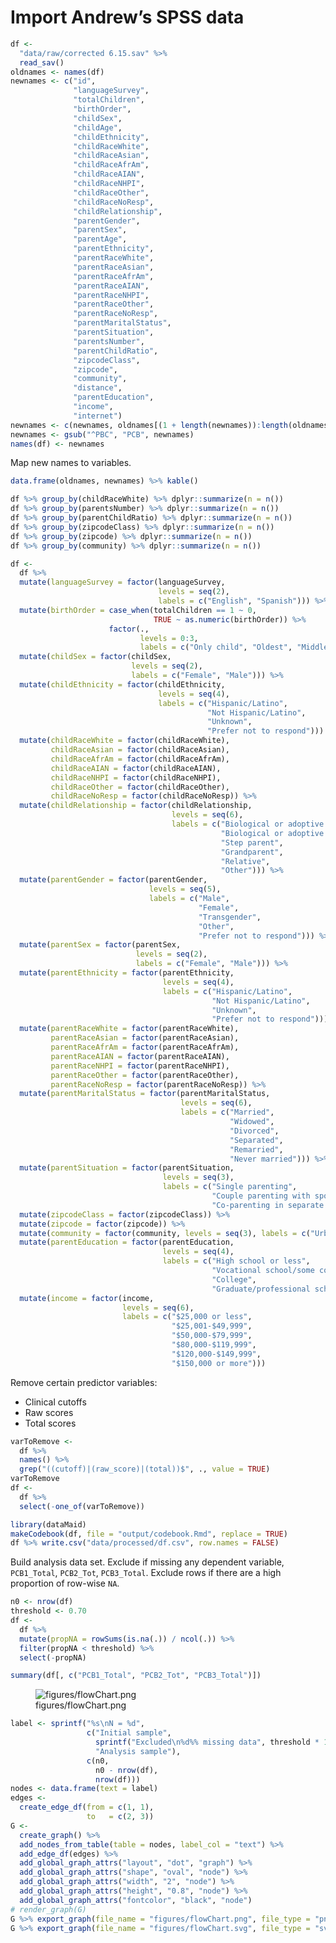# Import Andrew's SPSS data

```r
df <-
  "data/raw/corrected 6.15.sav" %>% 
  read_sav() 
oldnames <- names(df)
newnames <- c("id",
              "languageSurvey",
              "totalChildren",
              "birthOrder",
              "childSex",
              "childAge",
              "childEthnicity",
              "childRaceWhite",
              "childRaceAsian",
              "childRaceAfrAm",
              "childRaceAIAN",
              "childRaceNHPI",
              "childRaceOther",
              "childRaceNoResp",
              "childRelationship",
              "parentGender",
              "parentSex",
              "parentAge",
              "parentEthnicity",
              "parentRaceWhite",
              "parentRaceAsian",
              "parentRaceAfrAm",
              "parentRaceAIAN",
              "parentRaceNHPI",
              "parentRaceOther",
              "parentRaceNoResp",
              "parentMaritalStatus",
              "parentSituation",
              "parentsNumber",
              "parentChildRatio",
              "zipcodeClass",
              "zipcode",
              "community",
              "distance",
              "parentEducation",
              "income",
              "internet")
newnames <- c(newnames, oldnames[(1 + length(newnames)):length(oldnames)])
newnames <- gsub("^PBC", "PCB", newnames)
names(df) <- newnames
```

Map new names to variables.

```r
data.frame(oldnames, newnames) %>% kable()
```

```r
df %>% group_by(childRaceWhite) %>% dplyr::summarize(n = n())
df %>% group_by(parentsNumber) %>% dplyr::summarize(n = n())
df %>% group_by(parentChildRatio) %>% dplyr::summarize(n = n())
df %>% group_by(zipcodeClass) %>% dplyr::summarize(n = n())
df %>% group_by(zipcode) %>% dplyr::summarize(n = n())
df %>% group_by(community) %>% dplyr::summarize(n = n())
```

```r
df <- 
  df %>%
  mutate(languageSurvey = factor(languageSurvey,
                                 levels = seq(2), 
                                 labels = c("English", "Spanish"))) %>% 
  mutate(birthOrder = case_when(totalChildren == 1 ~ 0,
                                TRUE ~ as.numeric(birthOrder)) %>% 
                      factor(., 
                             levels = 0:3, 
                             labels = c("Only child", "Oldest", "Middle", "Youngest"))) %>% 
  mutate(childSex = factor(childSex, 
                           levels = seq(2), 
                           labels = c("Female", "Male"))) %>% 
  mutate(childEthnicity = factor(childEthnicity, 
                                 levels = seq(4), 
                                 labels = c("Hispanic/Latino", 
                                            "Not Hispanic/Latino", 
                                            "Unknown", 
                                            "Prefer not to respond"))) %>% 
  mutate(childRaceWhite = factor(childRaceWhite),
         childRaceAsian = factor(childRaceAsian),
         childRaceAfrAm = factor(childRaceAfrAm),
         childRaceAIAN = factor(childRaceAIAN),
         childRaceNHPI = factor(childRaceNHPI),
         childRaceOther = factor(childRaceOther),
         childRaceNoResp = factor(childRaceNoResp)) %>% 
  mutate(childRelationship = factor(childRelationship,
                                    levels = seq(6),
                                    labels = c("Biological or adoptive mother",
                                               "Biological or adoptive father",
                                               "Step parent",
                                               "Grandparent",
                                               "Relative",
                                               "Other"))) %>% 
  mutate(parentGender = factor(parentGender,
                               levels = seq(5),
                               labels = c("Male",
                                          "Female",
                                          "Transgender",
                                          "Other",
                                          "Prefer not to respond"))) %>% 
  mutate(parentSex = factor(parentSex, 
                            levels = seq(2), 
                            labels = c("Female", "Male"))) %>% 
  mutate(parentEthnicity = factor(parentEthnicity, 
                                  levels = seq(4), 
                                  labels = c("Hispanic/Latino", 
                                             "Not Hispanic/Latino", 
                                             "Unknown", 
                                             "Prefer not to respond"))) %>% 
  mutate(parentRaceWhite = factor(parentRaceWhite),
         parentRaceAsian = factor(parentRaceAsian),
         parentRaceAfrAm = factor(parentRaceAfrAm),
         parentRaceAIAN = factor(parentRaceAIAN),
         parentRaceNHPI = factor(parentRaceNHPI),
         parentRaceOther = factor(parentRaceOther),
         parentRaceNoResp = factor(parentRaceNoResp)) %>% 
  mutate(parentMaritalStatus = factor(parentMaritalStatus,
                                      levels = seq(6),
                                      labels = c("Married",
                                                 "Widowed",
                                                 "Divorced",
                                                 "Separated",
                                                 "Remarried",
                                                 "Never married"))) %>% 
  mutate(parentSituation = factor(parentSituation,
                                  levels = seq(3),
                                  labels = c("Single parenting",
                                             "Couple parenting with spouse or partner in the same household",
                                             "Co-parenting in separate households"))) %>% 
  mutate(zipcodeClass = factor(zipcodeClass)) %>% 
  mutate(zipcode = factor(zipcode)) %>% 
  mutate(community = factor(community, levels = seq(3), labels = c("Urban", "Suburban", "Rural"))) %>% 
  mutate(parentEducation = factor(parentEducation,
                                  levels = seq(4),
                                  labels = c("High school or less",
                                             "Vocational school/some college",
                                             "College",
                                             "Graduate/professional school"))) %>% 
  mutate(income = factor(income,
                         levels = seq(6),
                         labels = c("$25,000 or less",
                                    "$25,001-$49,999",
                                    "$50,000-$79,999",
                                    "$80,000-$119,999",
                                    "$120,000-$149,999",
                                    "$150,000 or more")))
```

Remove certain predictor variables:

* Clinical cutoffs
* Raw scores
* Total scores

```r
varToRemove <- 
  df %>% 
  names() %>% 
  grep("((cutoff)|(raw_score)|(total))$", ., value = TRUE)
varToRemove
df <- 
  df %>% 
  select(-one_of(varToRemove))
```

```r
library(dataMaid)
makeCodebook(df, file = "output/codebook.Rmd", replace = TRUE)
df %>% write.csv("data/processed/df.csv", row.names = FALSE)
```

Build analysis data set.
Exclude if missing any dependent variable, `PCB1_Total`, `PCB2_Tot`, `PCB3_Total`.
Exclude rows if there are a high proportion of row-wise `NA`.

```r
n0 <- nrow(df)
threshold <- 0.70
df <-
  df %>%
  mutate(propNA = rowSums(is.na(.)) / ncol(.)) %>% 
  filter(propNA < threshold) %>% 
  select(-propNA)
```

```r
summary(df[, c("PCB1_Total", "PCB2_Tot", "PCB3_Total")])
```

![figures/flowChart.png](figures/flowChart.png)

```r
label <- sprintf("%s\nN = %d", 
                 c("Initial sample", 
                   sprintf("Excluded\n%d%% missing data", threshold * 100), 
                   "Analysis sample"), 
                 c(n0, 
                   n0 - nrow(df), 
                   nrow(df)))
nodes <- data.frame(text = label)
edges <- 
  create_edge_df(from = c(1, 1),
                 to   = c(2, 3))
G <-
  create_graph() %>% 
  add_nodes_from_table(table = nodes, label_col = "text") %>%
  add_edge_df(edges) %>% 
  add_global_graph_attrs("layout", "dot", "graph") %>%
  add_global_graph_attrs("shape", "oval", "node") %>%
  add_global_graph_attrs("width", "2", "node") %>%
  add_global_graph_attrs("height", "0.8", "node") %>%
  add_global_graph_attrs("fontcolor", "black", "node")
# render_graph(G)
G %>% export_graph(file_name = "figures/flowChart.png", file_type = "png")
G %>% export_graph(file_name = "figures/flowChart.svg", file_type = "svg")
```
